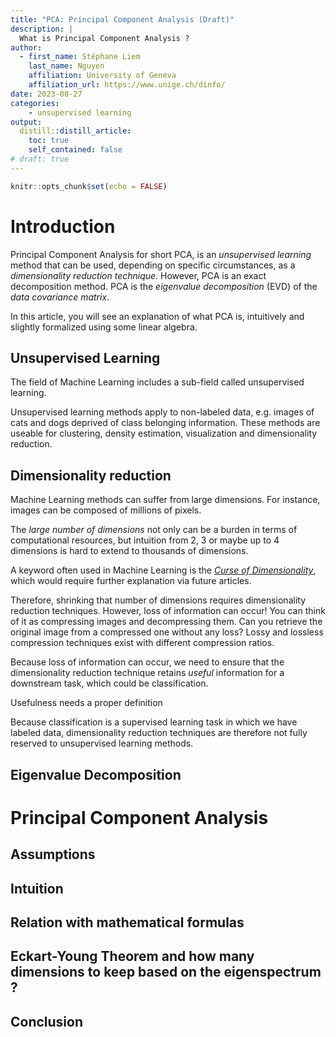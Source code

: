 ```yaml
---
title: "PCA: Principal Component Analysis (Draft)"
description: |
  What is Principal Component Analysis ?
author:
  - first_name: Stéphane Liem
    last_name: Nguyen
    affiliation: University of Geneva
    affiliation_url: https://www.unige.ch/dinfo/
date: 2023-08-27
categories:
    - unsupervised learning
output:
  distill::distill_article:
    toc: true
    self_contained: false
# draft: true
---
```



```r
knitr::opts_chunk$set(echo = FALSE)
```

# Introduction

Principal Component Analysis for short PCA, is an *unsupervised learning* method that can be used, depending on specific circumstances, as a *dimensionality reduction technique*. However, PCA is an exact decomposition method. PCA is the *eigenvalue decomposition* (EVD) of the *data covariance matrix*.

In this article, you will see an explanation of what PCA is, intuitively and slightly formalized using some linear algebra.

## Unsupervised Learning

The field of Machine Learning includes a sub-field called unsupervised learning.

Unsupervised learning methods apply to non-labeled data, e.g. images of cats and dogs deprived of class belonging information. These methods are useable for clustering, density estimation, visualization and dimensionality reduction.

## Dimensionality reduction

Machine Learning methods can suffer from large dimensions. For instance, images can be composed of millions of pixels.

The *large number of dimensions* not only can be a burden in terms of computational resources, but intuition from 2, 3 or maybe up to 4 dimensions is hard to extend to thousands of dimensions.

A keyword often used in Machine Learning is the <a href="https://en.wikipedia.org/wiki/Curse_of_dimensionality">*Curse of Dimensionality*</a>, which would require further explanation via future articles.

<!--- to talk about rejection sampling in the future too--->

Therefore, shrinking that number of dimensions requires dimensionality reduction techniques. However, loss of information can occur! You can think of it as compressing images and decompressing them. Can you retrieve the original image from a compressed one without any loss? Lossy and lossless compression techniques exist with different compression ratios.

Because loss of information can occur, we need to ensure that the dimensionality reduction technique retains *useful* information for a downstream task, which could be classification.

<aside>Usefulness needs a proper definition</aside>

Because classification is a supervised learning task in which we have labeled data, dimensionality reduction techniques are therefore not fully reserved to unsupervised learning methods.

<!--- TODO: create some dataset, plot a 2D graph and project data onto one axis to show the loss of information --->


## Eigenvalue Decomposition


# Principal Component Analysis

## Assumptions

## Intuition

## Relation with mathematical formulas

## Eckart-Young Theorem and how many dimensions to keep based on the eigenspectrum ?

## Conclusion

